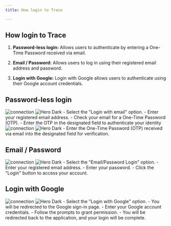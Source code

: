 ```yaml
---
title: How login to Trace

---
```



## How login to Trace


1. <b>Password-less login:</b>  Allows users to authenticate by entering a One-Time Password received via email.


2. <b>Email / Password:</b>  Allows users to log in using their registered email address and password.
3. <b>Login with Google:</b>  Login with Google allows users to authenticate using their Google account credentials.


## Password-less login
<Steps>
  <Step title="Add your email">
   <img
  className="block dark:hidden"
  src="/images/mockups/login.png"
  alt="connection"
/>
<img
  className="hidden dark:block"
  src="/images/mockups/login-b.png"
  alt="Hero Dark"
/>
  - Select the "Login with email" option.
  - Enter your registered email address.
  - Check your email for a One-Time Password (OTP).
  - Enter the OTP in the designated field to authenticate your identity

  </Step>
  <Step title="Verify One time password">
     <img
  className="block dark:hidden"
  src="/images/mockups/otp.png"
  alt="connection"
/>
<img
  className="hidden dark:block"
  src="/images/mockups/otp-b.png"
  alt="Hero Dark"
/>
    - Enter the One-Time Password (OTP) received via email into the designated field for verification.
  </Step>
</Steps>


## Email / Password
<Steps>
   <Step title="Email/Password"> 
     <img
  className="block dark:hidden"
  src="/images/mockups/mail.png"
  alt="connection"
/>
<img
  className="hidden dark:block"
  src="/images/mockups/mail-b.png"
  alt="Hero Dark"
/>
   - Select the "Email/Password Login" option.
   - Enter your registered email address.
   - Enter your password.
   - Click the "Login" button to access your account.
  </Step>
</Steps>


## Login with Google
<Steps>
   <Step title="Login with Google"> 
     <img
  className="block dark:hidden"
  src="/images/mockups/google.png"
  alt="connection"
/>
<img
  className="hidden dark:block"
  src="/images/mockups/google-b.png"
  alt="Hero Dark"
/>
  - Select the "Login with Google" option.
  - You will be redirected to the Google sign-in page.
  - Enter your Google account credentials.
  - Follow the prompts to grant permission.
  - You will be redirected back to the application, and your login will be complete.
  </Step>
</Steps>
